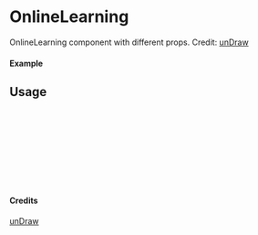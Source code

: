 
<Meta of={OnlineLearning} title="unDraw/OnlineLearning" />

# OnlineLearning

OnlineLearning component with different props.
Credit: [unDraw](https://undraw.co/illustrations)

#### Example

<Canvas of={OnlineLearning.Primary} />

## Usage

```ts
import { OnlineLearning } from "yadl-ui";

const Example = () => {
  return (
      <OnlineLearning />
  );
};

export default Example;
```

#### Credits
[unDraw](https://undraw.co/illustrations)
